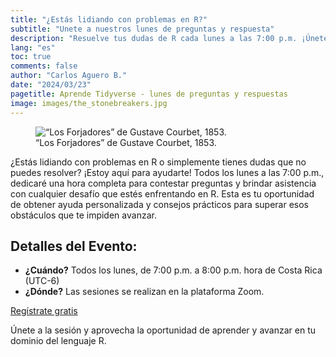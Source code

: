 ```yaml
---
title: "¿Estás lidiando con problemas en R?"
subtitle: "Unete a nuestros lunes de preguntas y respuesta"
description: "Resuelve tus dudas de R cada lunes a las 7:00 p.m. ¡Únete a nuestras sesiones de preguntas y respuestas para recibir asesoría personalizada y consejos prácticos que te ayudarán a avanzar en tu aprendizaje de R!"
lang: "es"
toc: true
comments: false
author: "Carlos Aguero B."
date: "2024/03/23"
pagetitle: Aprende Tidyverse - lunes de preguntas y respuestas
image: images/the_stonebreakers.jpg
---
```


!["Los Forjadores" de Gustave Courbet, 1853.](images/the_stonebreakers.jpg)

¿Estás lidiando con problemas en R o simplemente tienes dudas que no puedes resolver? ¡Estoy aquí para ayudarte! Todos los lunes a las 7:00 p.m., dedicaré una hora completa para contestar preguntas y brindar asistencia con cualquier desafío que estés enfrentando en R. Esta es tu oportunidad de obtener ayuda personalizada y consejos prácticos para superar esos obstáculos que te impiden avanzar.

## Detalles del Evento:

+ **¿Cuándo?** Todos los lunes, de 7:00 p.m. a 8:00 p.m. hora de Costa Rica (UTC-6)
+ **¿Dónde?** Las sesiones se realizan en la plataforma Zoom.


[Regístrate gratis](https://cal.com/aprendetidyverse/lunes-preguntas-y-respuestas?month=2024-04){.btn .btn-outline-primary .btn role="button"} 

Únete a la sesión y aprovecha la oportunidad de aprender y avanzar en tu dominio del lenguaje R.